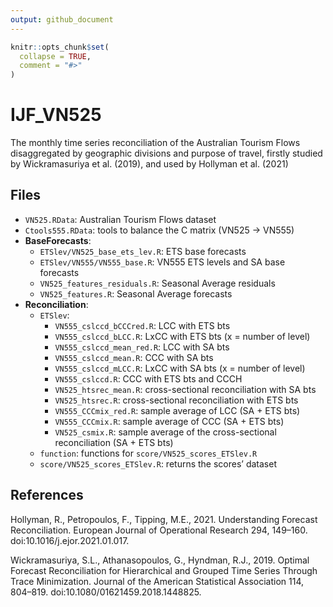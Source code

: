 ```yaml
---
output: github_document
---
```


<!-- README.md is generated from README.Rmd. Please edit that file -->

```r
knitr::opts_chunk$set(
  collapse = TRUE,
  comment = "#>"
)
```

# IJF_VN525

<!-- badges: start -->
<!-- badges: end -->


<!-- badges: start -->
<!-- badges: end -->

The monthly time series reconciliation of the Australian Tourism Flows disaggregated by geographic divisions and purpose of travel, firstly studied by Wickramasuriya et al. (2019), and used by Hollyman et al. (2021)

## Files

* `VN525.RData`: Australian Tourism Flows dataset
* `Ctools555.RData`: tools to balance the C matrix (VN525 -> VN555)
* **BaseForecasts**: 
  - `ETSlev/VN525_base_ets_lev.R`: ETS base forecasts
  - `ETSlev/VN555/VN555_base.R`: VN555 ETS levels and SA base forecasts
  - `VN525_features_residuals.R`: Seasonal Average residuals
  - `VN525_features.R`: Seasonal Average forecasts
* **Reconciliation**: 
  - `ETSlev`:
    * `VN555_cslccd_bCCCred.R`: LCC with ETS bts
    * `VN555_cslccd_bLCC.R`: LxCC with ETS bts (x = number of level)
    * `VN555_cslccd_mean_red.R`: LCC with SA bts
    * `VN555_cslccd_mean.R`: CCC with SA bts
    * `VN555_cslccd_mLCC.R`: LxCC with SA bts (x = number of level)
    * `VN555_cslccd.R`: CCC with ETS bts and CCCH
    * `VN525_htsrec_mean.R`: cross-sectional reconciliation with SA bts
    * `VN525_htsrec.R`: cross-sectional reconciliation with ETS bts
    * `VN555_CCCmix_red.R`: sample average of LCC (SA + ETS bts)
    * `VN555_CCCmix.R`: sample average of CCC (SA + ETS bts)
    * `VN525_csmix.R`: sample average of the cross-sectional reconciliation (SA + ETS bts)
  - `function`: functions for `score/VN525_scores_ETSlev.R` 
  - `score/VN525_scores_ETSlev.R`: returns the scores' dataset

## References

Hollyman, R., Petropoulos, F., Tipping, M.E., 2021. Understanding Forecast Reconciliation. European
Journal of Operational Research 294, 149–160. doi:10.1016/j.ejor.2021.01.017.

Wickramasuriya, S.L., Athanasopoulos, G., Hyndman, R.J., 2019. Optimal Forecast Reconciliation for
Hierarchical and Grouped Time Series Through Trace Minimization. Journal of the American Statistical
Association 114, 804–819. doi:10.1080/01621459.2018.1448825.